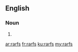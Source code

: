 ==English==

===Noun===
{{head|en|plural}}

# {{plural of|rarf|lang=en|nocat=1}}

[[ar:rarfs]]
[[fr:rarfs]]
[[ku:rarfs]]
[[my:rarfs]]